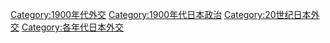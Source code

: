 [[Category:1900年代外交|Category:1900年代外交]]
[[Category:1900年代日本政治|Category:1900年代日本政治]]
[[Category:20世纪日本外交|Category:20世纪日本外交]]
[[Category:各年代日本外交|Category:各年代日本外交]]